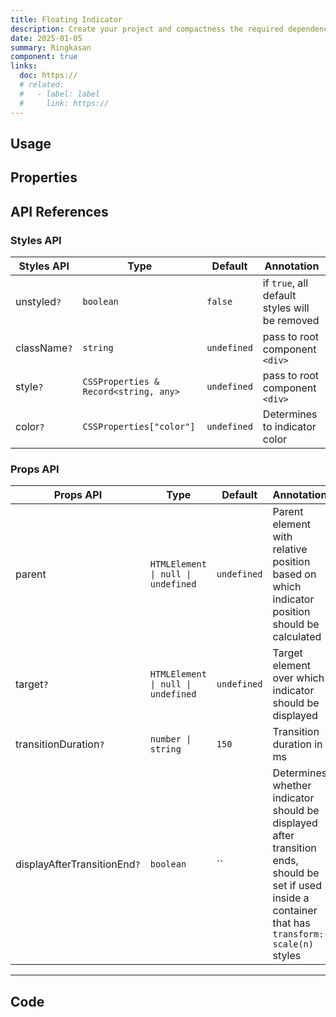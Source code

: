 ```yaml
---
title: Floating Indicator
description: Create your project and compactness the required dependencies.
date: 2025-01-05
summary: Ringkasan
component: true
links:
  doc: https://
  # related:
  #   - label: label
  #     link: https://
---
```


## Usage

<FloatingIndicatorDemosUsage />

## Properties

<FloatingIndicatorDemosConfigurator />

## API References

### Styles API

| Styles API   | Type                                  | Default     | Annotation                                    |
| ------------ | ------------------------------------- | ----------- | --------------------------------------------- |
| unstyled`?`  | `boolean`                             | `false`     | if `true`, all default styles will be removed |
| className`?` | `string`                              | `undefined` | pass to root component `<div>`                |
| style`?`     | `CSSProperties & Record<string, any>` | `undefined` | pass to root component `<div>`                |
| color`?`     | `CSSProperties["color"]`              | `undefined` | Determines to indicator color                 |

### Props API

| Props API                    | Type                               | Default     | Annotation                                                                                                                                             |
| ---------------------------- | ---------------------------------- | ----------- | ------------------------------------------------------------------------------------------------------------------------------------------------------ |
| parent                       | `HTMLElement \| null \| undefined` | `undefined` | Parent element with relative position based on which indicator position should be calculated                                                           |
| target`?`                    | `HTMLElement \| null \| undefined` | `undefined` | Target element over which indicator should be displayed                                                                                                |
| transitionDuration`?`        | `number \| string`                 | `150`       | Transition duration in ms                                                                                                                              |
| displayAfterTransitionEnd`?` | `boolean`                          | ``          | Determines whether indicator should be displayed after transition ends, should be set if used inside a container that has `transform: scale(n)` styles |

---

## Code

<LoadCodes />
